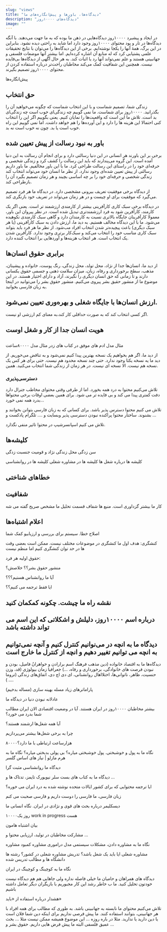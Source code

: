 ```yaml
---
slug: "views"
title: "دیدگاه‌ها، باور‌ها و پیش‌‌انگاره‌های ما"
description: "دیدگاه‌های ۱۰۰۰۰روز"
image: ""
---
```



در ایجاد و پیشبرد ۱۰۰۰۰روز دیدگاه‌هایی در ذهن ما بوده که به ما جهت می‌دهند. 
 با آنگه دیدگاه‌ها در تار و پود محتوای ۱۰۰۰۰روز وجود دارد اما شاید به راحتی دیده نشود. بنابراین در این برگ، همهٔ آنها را یکجا نوشته‌ایم. 
برخی از این دیدگاه‌ها را می‌توان با نتایج تحقیقات علمی پشتیابی کرد که له منابع آن اشاره کرده‌ایم.
اما بیشتر آنها موضعات فلسفی و جهانبینی هستند و علم نمی‌تواند آنها رد یا اثبات کند. 
به هر حال آگهی از دیدگاه‌ها بی‌فایده نیست. همچنین این شفافیت کمک می‌کند مخاطبان راحت‌تر درباره استفاده کردن از محتوای ۱۰۰۰۰روز تصمیم بگیرند.

پیش‌انگاره‌ها

## حق انتخاب
زندگی شما، تصمیم شماست و با این انتخاب شماست که چگونه می‌خواهید  آن را بگذرانید. ۱۰۰۰۰روز برای شماست.
ما نمی گوییم چه زندگی‌ای خوب است چه زندگی‌ای بد است. 
تلاش ما این است که واقعیت‌ها را نمایان کنیم. یعنی بگوییم اگر این را انتخاب کنی احتمالا این هزینه ها را دارد و این آورده‌ها را هم خواهد داشت. اما نمی گوییم این راه خوب است یا بد. چون نه خوب است نه بد. 

## باور به نبود رسالت از پیش تعیین شده
برخی بر این باورند هر انسانی در این دنیا رسالتی دارد و برای انجام آن رسالت به این دنیا آمده است. این گروه می‌پندارند که باید این رسالت را کشف کرد و زندگی شخصی و حرفه‌ای خود را در راستای این رسالت طراحی کرد.
ما با این باور مخالفیم. ما باور داریم رسالتی از پیش تعیین شده‌ای وجود ندارد. از نظر ما انسان خود می‌تواند انتخاب کند زندگی شخصی و حرفه‌ای خود را بر چه اساسی بچیند و هر زمان تصمیم بگیرد آن را بازطراحی کند.

از دیدگاه برخی موفقیت تعریف بیرونی مشخصی دارد. در دیدگاه ما هر فرد تصمیم می‌گیرد که موفقیت برای او چیست و در هر زمان می‌تواند در تعریف خود بازنگری کند. 


در دیدگاه برخی سبک کاری کارآفرینی بیشتر از کارمندی ارزشمند تر است. یعنی اگر یک کارمند، کارآفرین شود به فرد ارزشمندتری تبدیل شده است. در نظر پیروان این باور، معمولا کارآفرینان جایگاه بالاتری نسبت به کارمندان دارد و گاهی سبک کارمندی نکوهیده می‌شود.
 ما با این دیدگاه مخالف هستیم. به دید ما، ارزش دادن به سبک کارآفرینی (یا هر سبک دیگری) باعث پیچیده‌تر شدن انتخاب افراد مب‌شود. از نظر ما هر فرد باید بتواند سبک کاری مناسب خود را انتخاب می‌کند و سبک‌کار برتری وجود ندارد. کارآفرین شدن یک انتخاب است. هر انتخاب هزینه‌ها و آورد‌هایی برا انتخاب کننده دارد. 



## برابری حقوق انسان‌ها
از دید ما، انسان‌ها جدا از نژاد،‌ محل تولد، محل زندگی، رنگ پوست، خانواده و پیشینان، مذهب، سطح برخورداری و رفاه، زبان، میزان سلامت ذهنی و جسمی حقوق یکسانی دارند و تا زمانی که حق انسان دیگری را نگیرند، آزاد و دارای اختیار هستند. 
در این موضوع ما از منشور حقیق بشر پیروی می‌کنیم. منشور حقوق بشر را می‌توانید در اینجا به زبان فارسی بخوانید.

## ارزش انسان‌ها با جایگاه شغلی و بهره‌وری تعیین نمی‌شود. 

اگر کسی انتخاب کند که به صورت حداقلی کار کند،‌به معنای کم ارزشی او نیست.

## هویت انسان جدا از کار و شغل اوست



## 



مثال مدل ادم های موفق در کتاب های زدر
مثال مدل ۸۰۰۰۰ساعت

از دید ما، اگر هم بخواهیم یک نسخه بهترین پیدا کنیم نمی‌شود و به تناقض می‌خوریم. از دید ما یه نسخه یکتا وجود ندارد. حتی چند نسخه محدود هم نیست. حتی برای هر کس یک نسخه هم نیست. الا نسخه ای نیست. در هر زمان از زندگی شما انتخاب می‌کنید. همین.


### دسترسی‌پذیری
تلاش می‌کنیم محتوا به درد همه بخورد. اما از طرفی وقتی محتوای مخاطب جنرال دارد دفت کمتری پیدا می کند و بی فایده تر می شود. برای همین بعضی اوقات برخی محتواها بدرد همه نمی خورد...

تلاش می کنیم محتوا دسترس پذیر باشد. برای کسانی که به زبان فارسی بتوانن بخوانند و بشنوند. 
ساختار محتوا
پراکنده نبودن
دسترسی پذیر وبسایت و .... تلگرام پادکست و ...

تلاش می کنیم اسپانسرشیپ در محتوا تاثیر منفی نگذارد. 

## کلیشه‌ها
سن زدگی
محل زندگی
نژاد و قومیت
جنسبت زدگی

کلیشه ها درباره شغل ها
کلیشه ها در مشاوره شغلی
کلیشه ها در روانشناسی


## خطاهای شناختی

## شفافیت
کار ما بیشتر گزداوری است. منبع ها شفاف
قسمت تحلیل ما مشخص صریح گفته می شه

## اعلام اشتباه‌ها
اصلاح خطا. سیستم برای بررسی و ارزیابیو کمک شما

کنشگری: هدف اول ما کنشگری در موضوعات مختلف نیست. ممکن است بعضی وقت ها در حد توان کنشگری کنیم اما منظم نیست

حقوق اولیه هر فرد:

منشور حقوق بشر؟؟ خلاصش؟

آیا ما روانشناس هستیم؟؟؟

ایا فقط ترجمه می کنیم؟؟

## نقشه راه ما چیشت. چکونه کمکمان کنید


## درباره اسم ۱۰۰۰۰روز، دلیلش و اشکلاتی که این اسم می تواند داشته باشد

## دیدگاه ما به انچه در می‌نوانیم کنترل کنیم و آنچه نمی‌توانیم  به انچه می توانیم تغییر دهیم و انچه از کنترل ما خارج است
دیدگاه‌ها ما به اقتصاد
خانواده (دین مذهب فرهنگ اسم برارادن و خواهرانُ فامیل، بودن و نبودن فرصت های خانوادگی، برخورداری و رفاه، ...)
جعرافیا
زمان
بیولوژی (قد، وزن حنسیت، ظاهر، ناتوانی‌ها، اختلاا‌هال روانشنانی، ای دی اچ دی، 
اتفاق‌های زندگی (تروما .... )

پاراماترهای زیاد مسله بهینه سازی (مساله بدخیم) 

عادلانه نبودن دنیا در دیدگاه ما



بیشتر مخاطبان ۱۰۰۰۰روز در ایران هستند. آیا در وضعیت اقتصادی الان ایران مطالب شما بدرد می خورد؟

آیا همه شغل‌ها ارشمند هستند؟ 

چرا به برخی شغل‌ها بیشتر می‌پردازیم

۸۰۰۰۰هزارساعت ارتباطی با ما دارد؟

نگاه ما به پول و خوشبختی. پول خوشبختی میاره؟ بی پولی بدبختی میاره؟ 
نگاه ما به هرم مازلو | نیاز های اساس گلسر 


دیدگاه ما روانشناسی مثبت گرا

دیدگاه ما به کتاب های بست سلر نیویورک تایمز، تدتاک ها و ...

ایا ترجمه محتوایی که برای کشور ایالات متحده نوشته شده به درد ایران می خوره؟


زبان فارسی، ما فارسی را دوست داریم و فارسی صحبت می کنم

دیسکلیمر درباره بحث های قوی و نژادی در ایران. نگاه انسانی ما



۱۰۰۰۰روز یک work in progress هست

بیان اشتباه هامون 

مشارکت مخاطبان در تولید، ارزیابی محتوا و ...

نگاه ما به مشاوره دادن، مشکلات سیستمی مدل دراموری مشاوره
کمبود مشاوره

مشاوره شغلی ایا باید یک شغل باشد؟
تدریش مشاوره شغلی در کشور؟ رشته ها دانشگاه ها و مطالب تدریس شده


نگاه ما به کوچینگ و کوچینگ در ایران 

دیدگاه های همراهان و حامیان ما
خیلی فاصله نداره ولی جاهایی هم هم دیدگاه نیست 
خودتون تحلیل کنید. 
ما ب خاطر رشد این کار مجبوریم با بازیگران دیگر تعامل داشته باشیم







هشدار درباره استفاده از «باید»

تلاش می‌کنیم محتوای ما نابسته به جهانبینی باشد. به طوری که مطالب برای همه افراد با هر جهانبینی، بتوانند استفاده کنند. ما پیش فرصی نداریم برای اینکه دین شما فلان است یا دین دارید یا ندارید.
مثلا در باره روزه ...
این موضوع همیشه ممکن نیست مثلا ... بخث عمیق فلسفی
البته ما پیش فرض هایی داریم. حقوق بشر و ...

